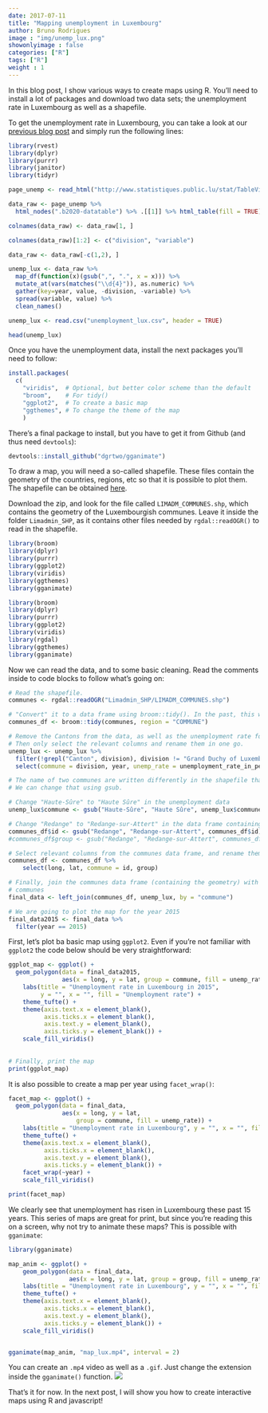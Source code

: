 ```yaml
---
date: 2017-07-11
title: "Mapping unemployment in Luxembourg"
author: Bruno Rodrigues
image : "img/unemp_lux.png"
showonlyimage : false
categories: ["R"]
tags: ["R"]
weight : 1
---
```


In this blog post, I show various ways to create maps using R. You'll need to install a lot of
packages and download two data sets; the unemployment rate in Luxembourg as well as a shapefile.

To get the unemployment rate in Luxembourg, you can take a look at our [previous blog post](http://rdata.lu/portfolio/2017-04-21-scraping-data-from-statec-s-public-tables/)
and simply run the following lines:

```r
library(rvest)
library(dplyr)
library(purrr)
library(janitor)
library(tidyr)

page_unemp <- read_html("http://www.statistiques.public.lu/stat/TableViewer/tableViewHTML.aspx?ReportId=12950&IF_Language=eng&MainTheme=2&FldrName=3&RFPath=91")

data_raw <- page_unemp %>%
  html_nodes(".b2020-datatable") %>% .[[1]] %>% html_table(fill = TRUE)

colnames(data_raw) <- data_raw[1, ]

colnames(data_raw)[1:2] <- c("division", "variable")

data_raw <- data_raw[-c(1,2), ]

unemp_lux <- data_raw %>%
  map_df(function(x)(gsub(",", ".", x = x))) %>%
  mutate_at(vars(matches("\\d{4}")), as.numeric) %>%
  gather(key=year, value, -division, -variable) %>%
  spread(variable, value) %>%
  clean_names()
```

```r
unemp_lux <- read.csv("unemployment_lux.csv", header = TRUE)
```

```r
head(unemp_lux)
```

Once you have the unemployment data, install the next packages you'll need to follow:

```r
install.packages(
  c(
    "viridis",  # Optional, but better color scheme than the default 
    "broom",    # For tidy()
    "ggplot2",  # To create a basic map
    "ggthemes", # To change the theme of the map
    )
```

There's a final package to install, but you have to get it from Github (and thus need `devtools`):

```r
devtools::install_github("dgrtwo/gganimate")
```

To draw a map, you will need a so-called shapefile. These files contain the geometry of the countries, regions, etc so that
it is possible to plot them. The shapefile can be obtained [here](https://data.public.lu/en/datasets/limites-administratives-du-grand-duche-de-luxembourg/).

Download the zip, and look for the file called `LIMADM_COMMUNES.shp`, which contains the geometry of the Luxembourgish communes. Leave it inside the folder `Limadmin_SHP`, as it contains other files needed
by `rgdal::readOGR()` to read in the shapefile.

```r
library(broom)
library(dplyr)
library(purrr)
library(ggplot2)
library(viridis)
library(ggthemes)
library(gganimate)
```

```r
library(broom)
library(dplyr)
library(purrr)
library(ggplot2)
library(viridis)
library(rgdal)
library(ggthemes)
library(gganimate)
```

Now we can read the data, and to some basic cleaning. Read the comments inside to code blocks to
follow what's going on:

```r
# Read the shapefile.
communes <- rgdal::readOGR("Limadmin_SHP/LIMADM_COMMUNES.shp")

# "Convert" it to a data frame using broom::tidy(). In the past, this was made with ggplot2::fortify().
communes_df <- broom::tidy(communes, region = "COMMUNE")

# Remove the Cantons from the data, as well as the unemployment rate for the whole country.
# Then only select the relevant columns and rename them in one go.
unemp_lux <- unemp_lux %>%
  filter(!grepl("Canton", division), division != "Grand Duchy of Luxembourg") %>%
  select(commune = division, year, unemp_rate = unemployment_rate_in_percent)

# The name of two communes are written differently in the shapefile than in the data. 
# We can change that using gsub.

# Change "Haute-Sûre" to "Haute Sûre" in the unemployment data
unemp_lux$commune <- gsub("Haute-Sûre", "Haute Sûre", unemp_lux$commune)

# Change "Redange" to "Redange-sur-Attert" in the data frame containing the geometry of the communes
communes_df$id <- gsub("Redange", "Redange-sur-Attert", communes_df$id)
#communes_df$group <- gsub("Redange", "Redange-sur-Attert", communes_df$group)

# Select relevant columns from the communes data frame, and rename them
communes_df <- communes_df %>%
    select(long, lat, commune = id, group) 

# Finally, join the communes data frame (containing the geometry) with the unemployment data, by
# communes
final_data <- left_join(communes_df, unemp_lux, by = "commune")

# We are going to plot the map for the year 2015
final_data2015 <- final_data %>%
  filter(year == 2015)
```

First, let's plot ba basic map using `ggplot2`. Even if you're not familiar with `ggplot2` the 
code below should be very straightforward:

```r
ggplot_map <- ggplot() +
  geom_polygon(data = final_data2015,
               aes(x = long, y = lat, group = commune, fill = unemp_rate)) +
    labs(title = "Unemployment rate in Luxembourg in 2015", 
         y = "", x = "", fill = "Unemployment rate") + 
    theme_tufte() +
    theme(axis.text.x = element_blank(),
          axis.ticks.x = element_blank(),
          axis.text.y = element_blank(),
          axis.ticks.y = element_blank()) + 
    scale_fill_viridis()
    
    
# Finally, print the map
print(ggplot_map)
```

It is also possible to create a map per year using `facet_wrap()`:

```r
facet_map <- ggplot() +
  geom_polygon(data = final_data,
               aes(x = long, y = lat, 
                   group = commune, fill = unemp_rate)) +
    labs(title = "Unemployment rate in Luxembourg", y = "", x = "", fill = "Unemployment rate") + 
    theme_tufte() + 
    theme(axis.text.x = element_blank(),
          axis.ticks.x = element_blank(),
          axis.text.y = element_blank(),
          axis.ticks.y = element_blank()) + 
    facet_wrap(~year) +
    scale_fill_viridis()

print(facet_map)
```

We clearly see that unemployment has risen in Luxembourg these past 15 years. This series of maps
are great for print, but since you're reading this on a screen, why not try to animate these maps?
This is possible with `gganimate`:

```r
library(gganimate)

map_anim <- ggplot() +
    geom_polygon(data = final_data, 
                 aes(x = long, y = lat, group = group, fill = unemp_rate, frame = year)) +
    labs(title = "Unemployment rate in Luxembourg", y = "", x = "", fill = "Unemployment rate") + 
    theme_tufte() + 
    theme(axis.text.x = element_blank(),
          axis.ticks.x = element_blank(),
          axis.text.y = element_blank(),
          axis.ticks.y = element_blank()) + 
    scale_fill_viridis()


gganimate(map_anim, "map_lux.mp4", interval = 2)
```

You can create an `.mp4` video as well as a `.gif`. Just change the extension inside the 
`gganimate()` function.
![](/img/map_lux.gif)


That's it for now. In the next post, I will show you how to create interactive maps using R and 
javascript!
